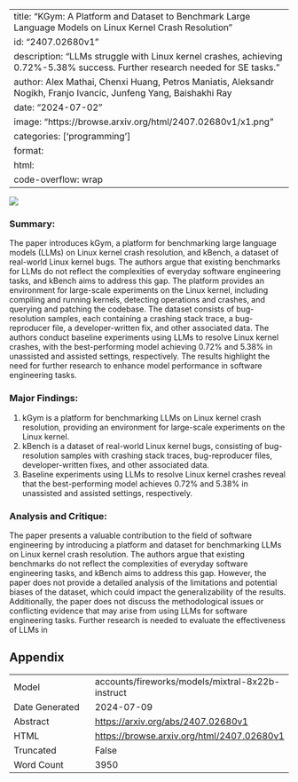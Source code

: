 
---
title: "KGym: A Platform and Dataset to Benchmark Large Language Models on Linux Kernel Crash Resolution"
id: "2407.02680v1"
description: "LLMs struggle with Linux kernel crashes, achieving 0.72%-5.38% success. Further research needed for SE tasks."
author: Alex Mathai, Chenxi Huang, Petros Maniatis, Aleksandr Nogikh, Franjo Ivancic, Junfeng Yang, Baishakhi Ray
date: "2024-07-02"
image: "https://browse.arxiv.org/html/2407.02680v1/x1.png"
categories: ['programming']
format:
  html:
    code-overflow: wrap
---

![](https://browse.arxiv.org/html/2407.02680v1/x1.png)

### Summary:

The paper introduces kGym, a platform for benchmarking large language models (LLMs) on Linux kernel crash resolution, and kBench, a dataset of real-world Linux kernel bugs. The authors argue that existing benchmarks for LLMs do not reflect the complexities of everyday software engineering tasks, and kBench aims to address this gap. The platform provides an environment for large-scale experiments on the Linux kernel, including compiling and running kernels, detecting operations and crashes, and querying and patching the codebase. The dataset consists of bug-resolution samples, each containing a crashing stack trace, a bug-reproducer file, a developer-written fix, and other associated data. The authors conduct baseline experiments using LLMs to resolve Linux kernel crashes, with the best-performing model achieving 0.72% and 5.38% in unassisted and assisted settings, respectively. The results highlight the need for further research to enhance model performance in software engineering tasks.

### Major Findings:

1. kGym is a platform for benchmarking LLMs on Linux kernel crash resolution, providing an environment for large-scale experiments on the Linux kernel.
2. kBench is a dataset of real-world Linux kernel bugs, consisting of bug-resolution samples with crashing stack traces, bug-reproducer files, developer-written fixes, and other associated data.
3. Baseline experiments using LLMs to resolve Linux kernel crashes reveal that the best-performing model achieves 0.72% and 5.38% in unassisted and assisted settings, respectively.

### Analysis and Critique:

The paper presents a valuable contribution to the field of software engineering by introducing a platform and dataset for benchmarking LLMs on Linux kernel crash resolution. The authors argue that existing benchmarks do not reflect the complexities of everyday software engineering tasks, and kBench aims to address this gap. However, the paper does not provide a detailed analysis of the limitations and potential biases of the dataset, which could impact the generalizability of the results. Additionally, the paper does not discuss the methodological issues or conflicting evidence that may arise from using LLMs for software engineering tasks. Further research is needed to evaluate the effectiveness of LLMs in

## Appendix

|          |          |
|----------|----------|
| Model     | accounts/fireworks/models/mixtral-8x22b-instruct       |
| Date Generated     | 2024-07-09       |
| Abstract | [https://arxiv.org/abs/2407.02680v1](https://arxiv.org/abs/2407.02680v1)        |
| HTML     | [https://browse.arxiv.org/html/2407.02680v1](https://browse.arxiv.org/html/2407.02680v1)       |
| Truncated       | False       |
| Word Count       | 3950       |
